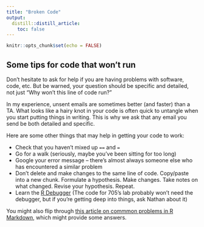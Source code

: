 ```yaml
---
title: "Broken Code"
output: 
  distill::distill_article:
    toc: false
---
```


```r
knitr::opts_chunk$set(echo = FALSE)
```

## Some tips for code that won't run

Don't hesitate to ask for help if you are having problems with software, code, etc. But be warned, your question should be specific and detailed, not just "Why won't this line of code run?"

In my experience, unsent emails are sometimes better (and faster) than a TA. What looks like a hairy knot in your code is often quick to untangle when you start putting things in writing. This is why we ask that any email you send be both detailed and  specific. 

Here are some other things that may help in getting your code to work:

* Check that you haven't mixed up `==` and `=`  
* Go for a walk (seriously, maybe you've been sitting for too long)  
* Google your error message -- there's almost always someone else who has encountered a similar problem  
* Don't delete and make changes to the same line of code. Copy/paste into a new chunk. Formulate a hypothesis. Make changes. Take notes on what changed. Revise your hypothesis. Repeat.  
* Learn the [R Debugger](https://support.rstudio.com/hc/en-us/articles/205612627-Debugging-with-the-RStudio-IDE#debugging-in-r-markdown-documents)  (The code for 705's lab probably won't need the debugger, but if you're getting deep into things, ask Nathan about it)

You might also flip through [this article on commmon problems in R Markdown](https://rmd4sci.njtierney.com/common-problems-with-rmarkdown-and-some-solutions.html), which might provide some answers. 





